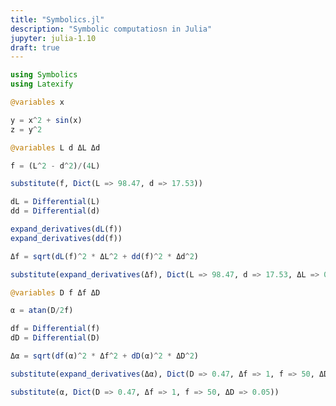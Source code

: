 ```yaml
---
title: "Symbolics.jl"
description: "Symbolic computatiosn in Julia"
jupyter: julia-1.10
draft: true
---
```


```julia
using Symbolics
using Latexify
```


```julia
@variables x
```

```julia
y = x^2 + sin(x)
z = y^2
```


```julia
@variables L d ΔL Δd

f = (L^2 - d^2)/(4L)

substitute(f, Dict(L => 98.47, d => 17.53))

```

```julia

dL = Differential(L)
dd = Differential(d)

expand_derivatives(dL(f))
expand_derivatives(dd(f))

Δf = sqrt(dL(f)^2 * ΔL^2 + dd(f)^2 * Δd^2)

substitute(expand_derivatives(Δf), Dict(L => 98.47, d => 17.53, ΔL => 0.08, Δd => 0.08))
```


```julia
@variables D f Δf ΔD

α = atan(D/2f)

df = Differential(f)
dD = Differential(D)

Δα = sqrt(df(α)^2 * Δf^2 + dD(α)^2 * ΔD^2)

substitute(expand_derivatives(Δα), Dict(D => 0.47, Δf => 1, f => 50, ΔD => 0.05))

```

```julia
substitute(α, Dict(D => 0.47, Δf => 1, f => 50, ΔD => 0.05))
```

```julia


```